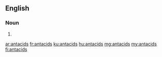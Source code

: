 ==English==

===Noun===
{{head|en|plural}}

# {{plural of|antacid|lang=en}}

[[ar:antacids]]
[[fr:antacids]]
[[ku:antacids]]
[[hu:antacids]]
[[mg:antacids]]
[[my:antacids]]
[[fi:antacids]]